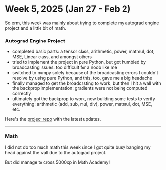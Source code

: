 # Week 5, 2025 (Jan 27 - Feb 2)

So erm, this week was mainly about trying to complete my autograd engine project and a little bit of math. 

### Autograd Engine Project

- completed basic parts: a tensor class, arithmetic, power, matmul, dot, MSE, Linear class, and amongst others
- tried to implement the project in pure Python, but got humbled by broadcasting issues. too difficult for a noob like me
- switched to numpy solely because of the broadcasting errors I couldn't resolve by using pure Python, and this, too, gave me a big headache
- finally managed to get the broadcasting to work, but then I hit a wall with the backprop implementation: gradients were not being computed correctly
- ultimately got the backprop to work, now building some tests to verify everything: arithmetic (add, sub, mul, div), power, matmul, dot, MSE, etc.

Here's the [project repo](https://github.com/sumitdotml/chibigrad) with the latest updates.

---

### Math

I did not do too much math this week since I got quite busy banging my head against the wall due to the autograd project.

But did manage to cross 5000xp in Math Academy!

